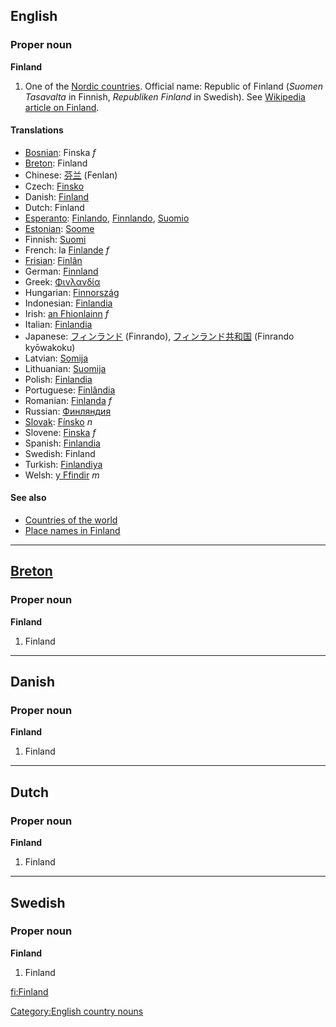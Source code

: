 ==English==
===Proper noun===
'''Finland'''

# One of the [[Nordic countries]]. Official name: Republic of Finland (''Suomen Tasavalta'' in Finnish, ''Republiken Finland'' in Swedish). See [[w:Finland|Wikipedia article on Finland]].

====Translations====
*[[Bosnian]]: Finska ''f''
*[[Breton]]: Finland
*Chinese: [[芬兰]] (Fenlan)
*Czech: [[Finsko]]
*Danish: [[Finland]]
*Dutch: Finland
*[[Esperanto]]: [[Finlando]], [[Finnlando]], [[Suomio]]
*[[Estonian]]: [[Soome]]
*Finnish: [[Suomi]]
*French: la [[Finlande]] ''f''
*[[Frisian]]: [[Finlân]]
*German: [[Finnland]]
*Greek: [[Φινλανδία]]
*Hungarian: [[Finnország]]
*Indonesian: [[Finlandia]]
*Irish: [[an Fhionlainn]] ''f''
*Italian: [[Finlandia]]
*Japanese: [[フィンランド]] (Finrando), [[フィンランド共和国]] (Finrando kyōwakoku)
*Latvian: [[Somija]]
*Lithuanian: [[Suomija]]
*Polish: [[Finlandia]]
*Portuguese: [[Finlândia]]
*Romanian: [[Finlanda]] ''f''
*Russian: [[Финляндия]]
*[[Slovak]]: [[Fínsko]] ''n''
*Slovene: [[Finska]] ''f''
*Spanish: [[Finlandia]]
*Swedish: Finland
*Turkish: [[Finlandiya]]
*Welsh: [[y Ffindir]] ''m''

====See also====
*[[Countries of the world]]
*[[Place names in Finland]]

----

==[[Breton]]==
===Proper noun===
'''Finland'''

#Finland

----
==Danish==
===Proper noun===
'''Finland'''

#Finland

----
==Dutch==
===Proper noun===
'''Finland'''

#Finland

----
==Swedish==
===Proper noun===
'''Finland'''

#Finland
[[fi:Finland]]
[[Category:English country nouns]]